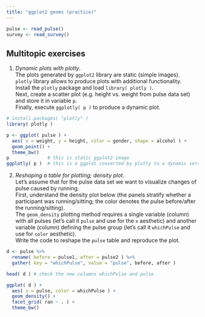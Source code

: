 ```yaml
---
title: "ggplot2 geoms (practice)"
---
```


```r
pulse <- read_pulse()
survey <- read_survey()
```

## Multitopic exercises

1. *Dynamic plots with plotly*.  
The plots generated by `ggplot2` library are static (simple images).  
`plotly` library allows to produce plots with additional functionality.  
Install the `plotly` package and load `library( plotly )`.  
Next, create a scatter plot (e.g. height vs. weight from pulse data set) and store it in variable `p`.  
Finally, execute `ggplotly( p )` to produce a dynamic plot.

```r
# install.packages( "plotly" )
library( plotly )

p <- ggplot( pulse ) +
  aes( x = weight, y = height, color = gender, shape = alcohol ) +
  geom_point() +
  theme_bw()
p              # this is static ggplot2 image
ggplotly( p )  # this is a ggplot converted by plotly to a dynamic version
```

2. *Reshaping a table for plotting; density plot*.  
Let's assume that for the pulse data set we want to visualize changes of pulse caused by running.  
First, understand the density plot below (the panels stratify whether a participant was running/sitting; the color denotes the pulse before/after the running/sitting).  
The `geom_density` plotting method requires a single variable (column) with all pulses (let's call it `pulse` and use for the `x` aesthetic) and another variable (column) defining the pulse group (let's call it `whichPulse` and use for `color` aesthetic).  
Write the code to reshape the `pulse` table and reproduce the plot.

```r
d <- pulse %>%
  rename( before = pulse1, after = pulse2 ) %>% 
  gather( key = "whichPulse", value = "pulse", before, after )
```

```r
head( d ) # check the new columns whichPulse and pulse
```

```r
ggplot( d ) +
  aes( x = pulse, color = whichPulse ) +
  geom_density() +
  facet_grid( ran ~ . ) +
  theme_bw()
```


